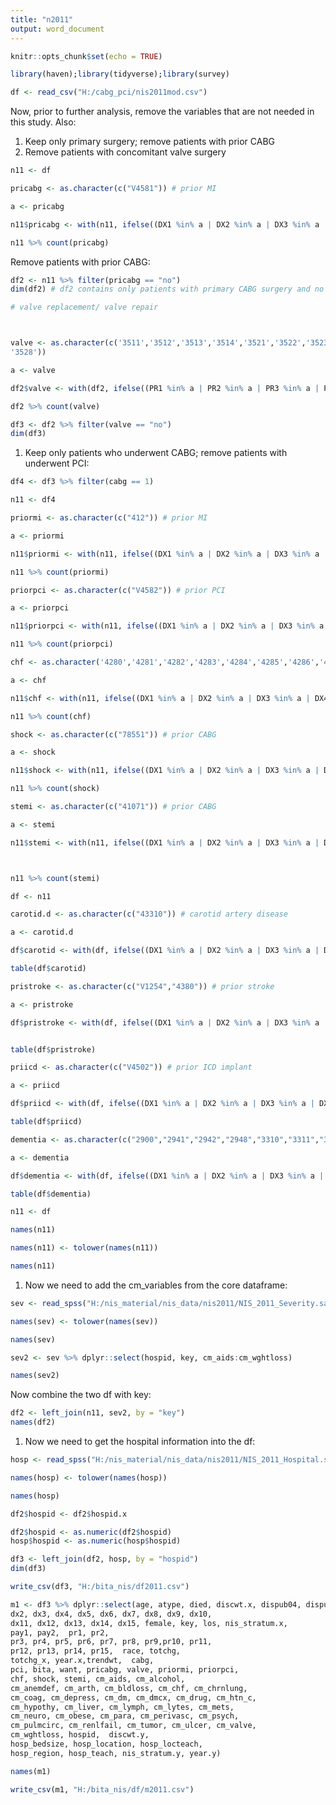 ---
title: "n2011"
output: word_document
---

```{r setup, include=FALSE}
knitr::opts_chunk$set(echo = TRUE)
```

```{r}
library(haven);library(tidyverse);library(survey)
```

```{r read the raw  df into the document}

df <- read_csv("H:/cabg_pci/nis2011mod.csv")
```

Now, prior to further analysis, remove the variables that are not needed in this study. 
Also:

1. Keep only primary surgery; remove patients with prior CABG 
2. Remove patients with concomitant valve surgery

```{r}

n11 <- df

pricabg <- as.character(c("V4581")) # prior MI 

a <- pricabg

n11$pricabg <- with(n11, ifelse((DX1 %in% a | DX2 %in% a | DX3 %in% a | DX4 %in% a | DX4 %in% a | DX5 %in% a | DX6 %in% a | DX7 %in% a | DX8 %in% a | DX10 %in% a | DX11 %in% a | DX12 %in% a | DX13 %in% a | DX14 %in% a | DX15 %in% a ), "yes","no"))

n11 %>% count(pricabg)
```


Remove patients with prior CABG:

```{r remove prior CABG patients}
df2 <- n11 %>% filter(pricabg == "no")
dim(df2) # df2 contains only patients with primary CABG surgery and no prior CABG surgery.
```

```{r remove patients undergoing concomitant valve surgery}

# valve replacement/ valve repair 



valve <- as.character(c('3511','3512','3513','3514','3521','3522','3523','3524','3526','3525','3527',
'3528'))

a <- valve

df2$valve <- with(df2, ifelse((PR1 %in% a | PR2 %in% a | PR3 %in% a | PR4 %in% a | PR4 %in% a | PR5 %in% a | PR6 %in% a | PR7 %in% a | PR8 %in% a | PR10 %in% a | PR11 %in% a | PR12 %in% a | PR13 %in% a | PR14 %in% a | PR15 %in% a), "yes","no"))

df2 %>% count(valve)

```



```{r remove valve patients too}

df3 <- df2 %>% filter(valve == "no")
dim(df3)
```


1. Keep only patients who underwent CABG; remove patients with underwent PCI:

```{r remove PCI patients}

df4 <- df3 %>% filter(cabg == 1)

```

```{r change name of df to get more variables}

n11 <- df4

```

```{r prior conditions}

priormi <- as.character(c("412")) # prior MI 

a <- priormi

n11$priormi <- with(n11, ifelse((DX1 %in% a | DX2 %in% a | DX3 %in% a | DX4 %in% a | DX4 %in% a | DX5 %in% a | DX6 %in% a | DX7 %in% a | DX8 %in% a | DX10 %in% a | DX11 %in% a | DX12 %in% a | DX13 %in% a | DX14 %in% a | DX15 %in% a ), "yes","no"))

n11 %>% count(priormi)

```

```{r}
 
priorpci <- as.character(c("V4582")) # prior PCI 

a <- priorpci

n11$priorpci <- with(n11, ifelse((DX1 %in% a | DX2 %in% a | DX3 %in% a | DX4 %in% a | DX4 %in% a | DX5 %in% a | DX6 %in% a | DX7 %in% a | DX8 %in% a | DX10 %in% a | DX11 %in% a | DX12 %in% a | DX13 %in% a | DX14 %in% a | DX15 %in% a), "yes","no"))

n11 %>% count(priorpci)

```


```{r}
chf <- as.character('4280','4281','4282','4283','4284','4285','4286','4287','4288') # ICD9 codes for CHF

a <- chf

n11$chf <- with(n11, ifelse((DX1 %in% a | DX2 %in% a | DX3 %in% a | DX4 %in% a | DX4 %in% a | DX5 %in% a | DX6 %in% a | DX7 %in% a | DX8 %in% a | DX10 %in% a | DX11 %in% a | DX12 %in% a | DX13 %in% a | DX14 %in% a | DX15 %in% a), "yes","no"))

n11 %>% count(chf)
```


```{r}

shock <- as.character(c("78551")) # prior CABG 

a <- shock

n11$shock <- with(n11, ifelse((DX1 %in% a | DX2 %in% a | DX3 %in% a | DX4 %in% a | DX4 %in% a | DX5 %in% a | DX6 %in% a | DX7 %in% a | DX8 %in% a | DX10 %in% a | DX11 %in% a | DX12 %in% a | DX13 %in% a | DX14 %in% a | DX15 %in% a ), "yes","no"))

n11 %>% count(shock)
```

```{r}

stemi <- as.character(c("41071")) # prior CABG 

a <- stemi

n11$stemi <- with(n11, ifelse((DX1 %in% a | DX2 %in% a | DX3 %in% a | DX4 %in% a | DX4 %in% a | DX5 %in% a | DX6 %in% a | DX7 %in% a | DX8 %in% a | DX10 %in% a | DX11 %in% a | DX12 %in% a | DX13 %in% a | DX14 %in% a | DX15 %in% a ), "yes","no"))



n11 %>% count(stemi)

```

```{r change df name to get more variables }
df <- n11
```


```{r carotid disease}
carotid.d <- as.character(c("43310")) # carotid artery disease

a <- carotid.d

df$carotid <- with(df, ifelse((DX1 %in% a | DX2 %in% a | DX3 %in% a | DX4 %in% a | DX4 %in% a | DX5 %in% a | DX6 %in% a | DX7 %in% a | DX8 %in% a | DX10 %in% a | DX11 %in% a | DX12 %in% a | DX13 %in% a | DX14 %in% a | DX15 %in% a), "yes","no"))

table(df$carotid)
```

```{r}

pristroke <- as.character(c("V1254","4380")) # prior stroke

a <- pristroke

df$pristroke <- with(df, ifelse((DX1 %in% a | DX2 %in% a | DX3 %in% a | DX4 %in% a | DX4 %in% a | DX5 %in% a | DX6 %in% a | DX7 %in% a | DX8 %in% a | DX10 %in% a | DX11 %in% a | DX12 %in% a | DX13 %in% a | DX14 %in% a | DX15 %in% a ), "yes","no"))


table(df$pristroke)
```

```{r}
priicd <- as.character(c("V4502")) # prior ICD implant 

a <- priicd

df$priicd <- with(df, ifelse((DX1 %in% a | DX2 %in% a | DX3 %in% a | DX4 %in% a | DX4 %in% a | DX5 %in% a | DX6 %in% a | DX7 %in% a | DX8 %in% a | DX10 %in% a | DX11 %in% a | DX12 %in% a | DX13 %in% a | DX14 %in% a | DX15 %in% a ), "yes","no"))

table(df$priicd)
```


```{r}
dementia <- as.character(c("2900","2941","2942","2948","3310","3311","3312","33182")) # dementia 

a <- dementia

df$dementia <- with(df, ifelse((DX1 %in% a | DX2 %in% a | DX3 %in% a | DX4 %in% a | DX4 %in% a | DX5 %in% a | DX6 %in% a | DX7 %in% a | DX8 %in% a | DX10 %in% a | DX11 %in% a | DX12 %in% a | DX13 %in% a | DX14 %in% a | DX15 %in% a ), "yes","no"))

table(df$dementia)

```

```{r get var for n11 and convert them to lower case}

n11 <- df

names(n11)

names(n11) <- tolower(names(n11))

names(n11)
```

1. Now we need to add the cm_variables from the core dataframe:

```{r}
sev <- read_spss("H:/nis_material/nis_data/nis2011/NIS_2011_Severity.sav")

names(sev) <- tolower(names(sev))

names(sev)

sev2 <- sev %>% dplyr::select(hospid, key, cm_aids:cm_wghtloss)

names(sev2)

```

Now combine the two df with key:

```{r combine }

df2 <- left_join(n11, sev2, by = "key")
names(df2)

```

1. Now we need to get the hospital information into the df:

```{r get hospital df}

hosp <- read_spss("H:/nis_material/nis_data/nis2011/NIS_2011_Hospital.sav")

names(hosp) <- tolower(names(hosp))

names(hosp)


```

```{r merge both df together}

df2$hospid <- df2$hospid.x

df2$hospid <- as.numeric(df2$hospid)
hosp$hospid <- as.numeric(hosp$hospid)

df3 <- left_join(df2, hosp, by = "hospid")
dim(df3)

```


```{r save df for now}

write_csv(df3, "H:/bita_nis/df2011.csv")

```

```{r}


m1 <- df3 %>% dplyr::select(age, atype, died, discwt.x, dispub04, dispuniform,  drg, dx1, 
dx2, dx3, dx4, dx5, dx6, dx7, dx8, dx9, dx10,
dx11, dx12, dx13, dx14, dx15, female, key, los, nis_stratum.x, 
pay1, pay2,  pr1, pr2, 
pr3, pr4, pr5, pr6, pr7, pr8, pr9,pr10, pr11, 
pr12, pr13, pr14, pr15,  race, totchg, 
totchg_x, year.x,trendwt,  cabg, 
pci, bita, want, pricabg, valve, priormi, priorpci, 
chf, shock, stemi, cm_aids, cm_alcohol, 
cm_anemdef, cm_arth, cm_bldloss, cm_chf, cm_chrnlung, 
cm_coag, cm_depress, cm_dm, cm_dmcx, cm_drug, cm_htn_c, 
cm_hypothy, cm_liver, cm_lymph, cm_lytes, cm_mets, 
cm_neuro, cm_obese, cm_para, cm_perivasc, cm_psych, 
cm_pulmcirc, cm_renlfail, cm_tumor, cm_ulcer, cm_valve, 
cm_wghtloss, hospid,  discwt.y, 
hosp_bedsize, hosp_location, hosp_locteach, 
hosp_region, hosp_teach, nis_stratum.y, year.y)

names(m1)
```


```{r write df to folder}

write_csv(m1, "H:/bita_nis/df/m2011.csv")

```